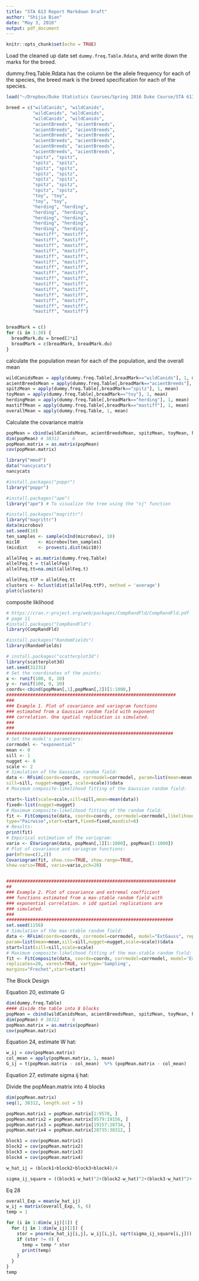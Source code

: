 ```yaml
---
title: "STA 613 Report Markdown Draft"
author: "Shijia Bian"
date: "May 3, 2016"
output: pdf_document
---
```


```r
knitr::opts_chunk$set(echo = TRUE)
```

Load the cleaned up date set `dummy.freq.Table.Rdata`, and write down the marks for the breed. 

dummy.freq.Table.Rdata has the column be the allele frequency for each of the species, the breed mark is the breed specification for each of the species.

```r
load("~/Dropbox/Duke Statistics Courses/Spring 2016 Duke Course/STA 613 COMSCI BIO/Final Project/Data/dummy.freq.Table.Rdata")

breed = c("wildCanids", "wildCanids", 
          "wildCanids", "wildCanids",
          "wildCanids", "wildCanids",
          "acientBreeds", "acientBreeds",
          "acientBreeds", "acientBreeds",
          "acientBreeds", "acientBreeds",
          "acientBreeds", "acientBreeds", 
          "acientBreeds", "acientBreeds",
          "acientBreeds", "acientBreeds",
          "spitz", "spitz",
          "spitz", "spitz",
          "spitz", "spitz",
          "spitz", "spitz",
          "spitz", "spitz",
          "spitz", "spitz",
          "spitz", "spitz",
          "toy", "toy", 
          "toy", "toy", 
          "herding", "herding",
          "herding", "herding",
          "herding", "herding",
          "herding", "herding",
          "herding", "herding",
          "mastiff", "mastiff",
          "mastiff", "mastiff",
          "mastiff", "mastiff",
          "mastiff", "mastiff",
          "mastiff", "mastiff",
          "mastiff", "mastiff",
          "mastiff", "mastiff",
          "mastiff", "mastiff",
          "mastiff", "mastiff",
          "mastiff", "mastiff",
          "mastiff", "mastiff",
          "mastiff", "mastiff",
          "mastiff", "mastiff",
          "mastiff", "mastiff",
          "mastiff", "mastiff")


breadMark = c()
for (i in 1:38) {
  breadMark.du = breed[2*i]
  breadMark = c(breadMark, breadMark.du)
}
```


calculate the population mean for each of the population, and the overall mean
```r
wildCanidsMean = apply(dummy.freq.Table[,breadMark=="wildCanids"], 1, mean)
acientBreedsMean = apply(dummy.freq.Table[,breadMark=="acientBreeds"], 1, mean)
spitzMean = apply(dummy.freq.Table[,breadMark=="spitz"], 1, mean)
toyMean = apply(dummy.freq.Table[,breadMark=="toy"], 1, mean)
herdingMean = apply(dummy.freq.Table[,breadMark=="herding"], 1, mean)
mastiffMean = apply(dummy.freq.Table[,breadMark=="mastiff"], 1, mean)
overallMean = apply(dummy.freq.Table, 1, mean)
```

Calculate the covariance matrix 
```r
popMean = cbind(wildCanidsMean, acientBreedsMean, spitzMean, toyMean, herdingMean, mastiffMean)
dim(popMean) # 38312     6
popMean.matrix = as.matrix(popMean)
cov(popMean.matrix)
```

```r
library("mmod")
data("nancycats")
nancycats

#install.packages("poppr")
library("poppr")

#install.packages("ape")
library("ape") # To visualize the tree using the "nj" function

#install.packages("magrittr")
library("magrittr")
data(microbov)
set.seed(10)
ten_samples <- sample(nInd(microbov), 10)
mic10       <- microbov[ten_samples]
(micdist    <- provesti.dist(mic10))
```

```r
allelFeq = as.matrix(dummy.freq.Table)
allelFeq.t = t(allelFeq)
allelFeq.tt=na.omit(allelFeq.t)

allelFeq.ttP = allelFeq.tt
clusters <- hclust(dist(allelFeq.ttP), method = 'average')
plot(clusters)

```

composite liklihood
```r
# https://cran.r-project.org/web/packages/CompRandFld/CompRandFld.pdf
# page 11
#install.packages("CompRandFld")
library(CompRandFld)

#install.packages("RandomFields")
library(RandomFields)

# install.packages("scatterplot3d")
library(scatterplot3d)
set.seed(31231)
# Set the coordinates of the points:
x <- runif(100, 0, 10)
y <- runif(100, 0, 10)
coords<-cbind(popMean[,1],popMean[,2])[1:1000,]
################################################################
###
### Example 1. Plot of covariance and variogram functions
### estimated from a Gaussian random field with exponent
### correlation. One spatial replication is simulated.
###
###
###############################################################
# Set the model's parameters:
corrmodel <- "exponential"
mean <- 0
sill <- 1
nugget <- 0
scale <- 2
# Simulation of the Gaussian random field:
data <- RFsim(coordx=coords, corrmodel=corrmodel, param=list(mean=mean,
sill=sill, nugget=nugget, scale=scale))$data
# Maximum composite-likelihood fitting of the Gaussian random field:

start<-list(scale=scale,sill=sill,mean=mean(data))
fixed<-list(nugget=nugget)
# Maximum composite-likelihood fitting of the random field:
fit <- FitComposite(data, coordx=coords, corrmodel=corrmodel,likelihood="Marginal",
type="Pairwise",start=start,fixed=fixed,maxdist=6)
# Results:
print(fit)
# Empirical estimation of the variogram:
vario <- EVariogram(data, popMean[,1][1:1000], popMean[1:1000])
# Plot of covariance and variogram functions:
par(mfrow=c(1,2))
Covariogram(fit, show.cov=TRUE, show.range=TRUE,
show.vario=TRUE, vario=vario,pch=20)


################################################################
##
### Example 2. Plot of covariance and extremal coefficient
### functions estimated from a max-stable random field with
### exponential correlation. n idd spatial replications are
### simulated.
###
###############################################################
set.seed(1156)
# Simulation of the max-stable random field:
data <- RFsim(coordx=coords, corrmodel=corrmodel, model="ExtGauss", replicates=20,
param=list(mean=mean,sill=sill,nugget=nugget,scale=scale))$data
start=list(sill=sill,scale=scale)
# Maximum composite-likelihood fitting of the max-stable random field:
fit <- FitComposite(data, coordx=coords, corrmodel=corrmodel, model='ExtGauss',
replicates=20, varest=TRUE, vartype='Sampling',
margins="Frechet",start=start)
```


The Block Design

Equation 20, estimate G

```r
dim(dummy.freq.Table)
#### divide the table into 8 blocks
popMean = cbind(wildCanidsMean, acientBreedsMean, spitzMean, toyMean, herdingMean, mastiffMean)
dim(popMean) # 38312     6
popMean.matrix = as.matrix(popMean)
cov(popMean.matrix)
```

Equation 24, estimate W hat:

```r
w_ij = cov(popMean.matrix)
col_mean = apply(popMean.matrix, 1, mean)
G_ij = t(popMean.matrix - col_mean)  %*% (popMean.matrix - col_mean)
```

Equation 27, estimate sigma ij hat:

Divide the popMean.matrix into 4 blocks
```r
dim(popMean.matrix)
seq(1, 38312, length.out = 5)

popMean.matrix1 = popMean.matrix[1:9578, ]
popMean.matrix2 = popMean.matrix[9579:19156, ]
popMean.matrix3 = popMean.matrix[19157:28734, ]
popMean.matrix4 = popMean.matrix[28735:38312, ]

block1 = cov(popMean.matrix1)
block2 = cov(popMean.matrix2)
block3 = cov(popMean.matrix3)
block4 = cov(popMean.matrix4)

w_hat_ij = (block1+block2+block3+block4)/4

sigma_ij_square = ((block1-w_hat)^2+(block2-w_hat)^2+(block3-w_hat)^2+(block4-w_hat)^2)/(4*3)
```

Eq 28
```r
overall_Exp = mean(w_hat_ij)
w_ij = matrix(overall_Exp, 6, 6)
temp = 1

for (i in 1:dim(w_ij)[1]) {
  for (j in 1:dim(w_ij)[2]) {
    stor = pnorm(w_hat_ij[i,j], w_ij[i,j], sqrt(sigma_ij_square[i,j]))
    if (stor != 0) {
      temp = temp * stor
      print(temp)
    }  
  }
}
temp
```

